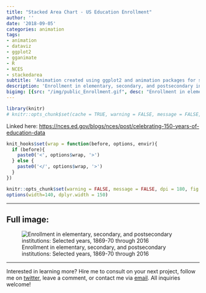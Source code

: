 ```yaml
---
title: "Stacked Area Chart - US Education Enrollment"
author: ''
date: '2018-09-05'
categories: animation
tags:
- animation
- dataviz
- ggplot2
- gganimate
- R
- NCES
- stackedarea
subtitle: 'Animation created using ggplot2 and animation packages for social media distribution'
description: 'Enrollment in elementary, secondary, and postsecondary institutions: Selected years, 1869-70 through 2016'
bigimg: [{src: "/img/public_Enrollment.gif", desc: "Enrollment in elementary, secondary, and postsecondary institutions: Selected years, 1869-70 through 2016"}]
---
```


```r
library(knitr)
# knitr::opts_chunk$set(cache = TRUE, warning = FALSE, message = FALSE, dpi = 180, out.extra='class = "img-responsive"')

```

Linked here: [https://nces.ed.gov/blogs/nces/post/celebrating-150-years-of-education-data](https://nces.ed.gov/blogs/nces/post/celebrating-150-years-of-education-data)

```r
knit_hooks$set(wrap = function(before, options, envir){
  if (before){
    paste0('<', options$wrap, '>')
  } else {
    paste0('</', options$wrap, '>')
  }
})

knitr::opts_chunk$set(warning = FALSE, message = FALSE, dpi = 180, fig.height = 5, fig.width = 7, fig.align = "center")
options(width=140, dplyr.width = 150)
```
  
 ***
  
## Full image:
  
![Enrollment in elementary, secondary, and postsecondary institutions: Selected years, 1869-70 through 2016](/img/public_Enrollment.gif)

 ***
 
Interested in learning more? Hire me to consult on your next project, follow me on [twitter](https://twitter.com/mikeleeco), leave a comment, or contact me via [email](mailto:mdlee12@gmail.com). All inquiries welcome!
  